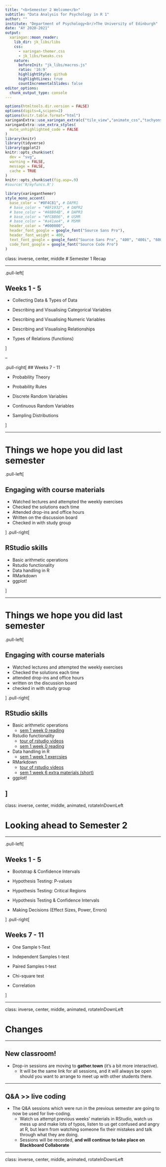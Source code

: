 ```yaml
---
title: "<b>Semester 2 Welcome</b>"
subtitle: "Data Analysis for Psychology in R 1"
author: ""
institute: "Department of Psychology<br/>The University of Edinburgh"
date: "AY 2020-2021"
output:
  xaringan::moon_reader:
    lib_dir: jk_libs/libs
    css: 
      - xaringan-themer.css
      - jk_libs/tweaks.css
    nature:
      beforeInit: "jk_libs/macros.js"
      ratio: '16:9'
      highlightStyle: github
      highlightLines: true
      countIncrementalSlides: false
editor_options:
  chunk_output_type: console
---
```



```r
options(htmltools.dir.version = FALSE)
options(digits=4,scipen=2)
options(knitr.table.format="html")
xaringanExtra::use_xaringan_extra(c("tile_view","animate_css","tachyons"))
xaringanExtra::use_extra_styles(
  mute_unhighlighted_code = FALSE
)
library(knitr)
library(tidyverse)
library(ggplot2)
knitr::opts_chunk$set(
  dev = "svg",
  warning = FALSE,
  message = FALSE,
  cache = TRUE
)
knitr::opts_chunk$set(fig.asp=.9)
#source('R/myfuncs.R')
```

```r
library(xaringanthemer)
style_mono_accent(
  base_color = "#0F4C81", # DAPR1
  # base_color = "#BF1932", # DAPR2
  # base_color = "#88B04B", # DAPR3 
  # base_color = "#FCBB06", # USMR
  # base_color = "#a41ae4", # MSMR
  header_color = "#000000",
  header_font_google = google_font("Source Sans Pro"),
  header_font_weight = 400,
  text_font_google = google_font("Source Sans Pro", "400", "400i", "600", "600i"),
  code_font_google = google_font("Source Code Pro")
)
```

class: inverse, center, middle
# Semester 1 Recap  

---

.pull-left[

## Weeks 1 - 5  

- Collecting Data & Types of Data  

- Describing and Visualising Categorical Variables   

- Describing and Visualising Numeric Variables  

- Describing and Visualising Relationships  

- Types of Relations (functions)  

]

--

.pull-right[
## Weeks 7 - 11  

- Probability Theory  

- Probability Rules  

- Discrete Random Variables   

- Continuous Random Variables  

- Sampling Distributions  


]

---

# Things we hope you did last semester

.pull-left[

## Engaging with course materials

- Watched lectures and attempted the weekly exercises
- Checked the solutions each time
- Attended drop-ins and office hours 
- Written on the discussion board
- Checked in with study group

] 
.pull-right[

## RStudio skills

- Basic arithmetic operations   
- Rstudio functionality 
- Data handling in R 
- RMarkdown 
- ggplot!

]

---

# Things we hope you did last semester

.pull-left[

## Engaging with course materials

- Watched lectures and attempted the weekly exercises
- Checked the solutions each time
- attended drop-ins and office hours 
- written on the discussion board
- checked in with study group

] 
.pull-right[

## RStudio skills

- Basic arithmetic operations   
  - [sem 1 week 0 reading](https://uoepsy.github.io/dapr1/labs/intro_r_rstudio_year1.html#Glossary)
- Rstudio functionality 
  - [tour of rstudio videos](https://media.ed.ac.uk/playlist/dedicated/181985631/1_8iq22lv2/)
  - [sem 1 week 0 reading](https://uoepsy.github.io/dapr1/labs/intro_r_rstudio_year1.html)  
- Data handling in R 
  - [sem 1 week 1 exercsies](https://uoepsy.github.io/dapr1/labs/01_data_types.html)
- RMarkdown 
  - [tour of rstudio videos](https://media.ed.ac.uk/playlist/dedicated/181985631/1_8iq22lv2/)
  - [sem 1 week 6 extra materials (short)](https://www.learn.ed.ac.uk/webapps/blackboard/content/listContentEditable.jsp?content_id=_5290495_1&course_id=_81753_1)
- ggplot!

]
---

class: inverse, center, middle, animated, rotateInDownLeft

# Looking ahead to Semester 2

---

.pull-left[

## Weeks 1 - 5

- Bootstrap & Confidence Intervals  

- Hypothesis Testing: P-values  

- Hypothesis Testing: Critical Regions  

- Hypothesis Testing & Confidence Intervals

- Making Decisions (Effect Sizes, Power, Errors) 

]
.pull-right[

## Weeks 7 - 11

- One Sample t-Test  

- Independent Samples t-test  

- Paired Samples t-test

- Chi-square test

- Correlation


]

---

class: inverse, center, middle, animated, rotateInDownLeft

# Changes

---

## New classroom!  

- Drop-in sessions are moving to **gather.town** (it's a bit more interactive).  
  - It will be the same link for all sessions, and it will always be open should you want to arrange to meet up with other students there. 
  
---

## Q&A >> live coding

- The Q&A sessions which were run in the previous semester are going to now be used for live-coding.  
    - Watch us attempt previous weeks' materials in RStudio, watch us mess up and make lots of typos, listen to us get confused and angry at R, but learn from watching someone fix their mistakes and talk through what they are doing.  
    - Sessions will be recorded, **and will continue to take place on Blackboard Collaborate** 


---


class: inverse, center, middle, animated, rotateInDownLeft


